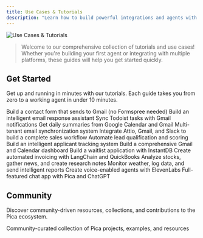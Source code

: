 ```yaml
---
title: Use Cases & Tutorials
description: "Learn how to build powerful integrations and agents with Pica through step-by-step tutorials, integration guides, and example projects"
---
```


<Frame>
  <img src="/images/header.svg" alt="Use Cases & Tutorials" style={{ borderRadius: '5px' }} />
</Frame>

> Welcome to our comprehensive collection of tutorials and use cases! Whether you're building your first agent or integrating with multiple platforms, these guides will help you get started quickly.

## Get Started

Get up and running in minutes with our tutorials. Each guide takes you from zero to a working agent in under 10 minutes.

<CardGroup cols={3}>
  <Card
    title="Gmail Contact Form"
    href="/use-cases/buildkit/gmail-contact-form"
    icon="paper-plane"
  >
    Build a contact form that sends to Gmail (no Formspree needed)
  </Card>
  <Card
    title="Email Assistant"
    href="/use-cases/buildkit/email-assistant"
    icon="envelope"
  >
    Build an intelligent email response assistant
  </Card>
  <Card
    title="Daily Tasks Agent MCP Server"
    href="/use-cases/buildkit/get-daily-tasks"
    icon="list-check"
  >
    Sync Todoist tasks with Gmail notifications
  </Card>
  <Card
    title="Day Summary Agent MCP Server"
    href="/use-cases/buildkit/day-summary-mcp"
    icon="calendar-days"
  >
    Get daily summaries from Google Calendar and Gmail
  </Card>
  <Card
    title="Gmail Email Sync Automation"
    href="/use-cases/buildkit/gmail-email-sync-automation"
    icon="arrows-rotate"
  >
    Multi-tenant email synchronization system
  </Card>
  <Card
    title="Sales Agent MCP Server"
    href="/use-cases/buildkit/sales-agent-mcp"
    icon="handshake"
  >
    Integrate Attio, Gmail, and Slack to build a complete sales workflow
  </Card>
  <Card
    title="Automated Lead Qualification Agent"
    href="/use-cases/buildkit/automated-lead-qualification-agent"
    icon="check"
  >
    Automate lead qualification and scoring
  </Card>
  <Card
    title="Automated HR Applicant Tracker"
    href="/use-cases/buildkit/hr-applicant-tracker"
    icon="users"
  >
    Build an intelligent applicant tracking system
  </Card>
  <Card
    title="Gmail and Calendar Dashboard"
    href="/use-cases/buildkit/gmail-calendar-agent-tutorial"
    icon="calendar"
  >
    Build a comprehensive Gmail and Calendar dashboard
  </Card>
  <Card
    title="Waitlist App with InstantDB"
    href="/use-cases/buildkit/instantdb-waitlist-app"
    icon="list"
  >
    Build a waitlist application with InstantDB
  </Card>
  <Card
    title="LangChain QuickBooks Invoice Agent"
    href="/use-cases/buildkit/quickbooks-langchain-invoice-agent"
    icon="receipt"
  >
    Create automated invoicing with LangChain and QuickBooks
  </Card>
  <Card
    title="Investment Research Assistant"
    href="/use-cases/buildkit/investment-research-assistant"
    icon="chart-line"
  >
    Analyze stocks, gather news, and create research notes
  </Card>
  <Card
    title="Smart Home Data Hub"
    href="/use-cases/buildkit/smart-home-data-hub"
    icon="house-signal"
  >
    Monitor weather, log data, and send intelligent reports
  </Card>
  <Card
    title="Build an ElevenLabs conversation agent"
    href="/use-cases/buildkit/elevenlabs"
    icon="microphone"
  >
    Create voice-enabled agents with ElevenLabs
  </Card>
  <Card
    title="Build an AI chat app"
    href="/use-cases/buildkit/chat-app"
    icon="comments"
  >
    Full-featured chat app with Pica and ChatGPT
  </Card>
</CardGroup>

## Community

Discover community-driven resources, collections, and contributions to the Pica ecosystem.

<CardGroup cols={1}>
  <Card
    title="Awesome Pica Collection"
    href="/use-cases/community/awesome-pica"
    icon="star"
  >
    Community-curated collection of Pica projects, examples, and resources
  </Card>
</CardGroup>
